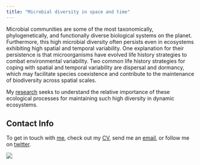 ```yaml
---
title: "Microbial diversity in space and time"
---
```


Microbial communities are some of the most taxonomically, phylogenetically, and functionally diverse biological systems on the planet. Furthermore, this high microbial diversity often persists even in ecosystems exhibiting high spatial and temporal variability. One explanation for their persistence is that microorganisms have evolved life history strategies to combat environmental variability. Two common life history strategies for coping with spatial and temporal variability are dispersal and dormancy, which may facilitate species coexistence and contribute to the maintenance of biodiversity across spatial scales.

My [research](research.html) seeks to understand the relative importance of these ecological processes for maintaining such high diversity in dynamic ecosystems.

## Contact Info
To get in touch with [me](about.html), check out my [CV](Wisnoski_CV.pdf), send me an [email](mailto:wisnoski@indiana.edu), or follow me on [twitter](https://www.twitter.com/nwisnoski).


![](images/Stream.jpg)

